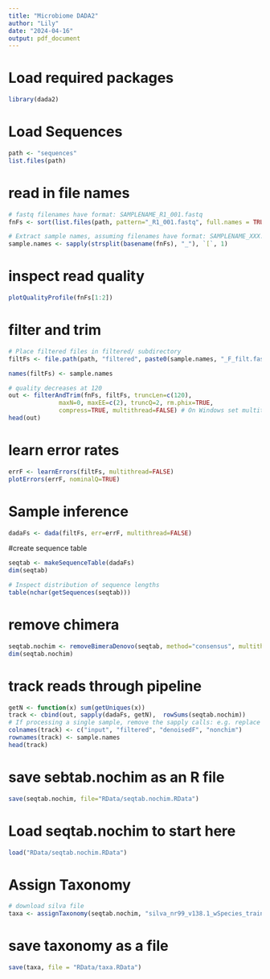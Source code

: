 ---
title: "Microbiome DADA2"
author: "Lily"
date: "2024-04-16"
output: pdf_document
---

# Load required packages
```{r}
library(dada2)
```

# Load Sequences
```{r}
path <- "sequences"
list.files(path)
```

# read in file names
```{r}
# fastq filenames have format: SAMPLENAME_R1_001.fastq 
fnFs <- sort(list.files(path, pattern="_R1_001.fastq", full.names = TRUE))

# Extract sample names, assuming filenames have format: SAMPLENAME_XXX.fastq
sample.names <- sapply(strsplit(basename(fnFs), "_"), `[`, 1)
```

# inspect read quality
```{r}
plotQualityProfile(fnFs[1:2])
```

# filter and trim
```{r}
# Place filtered files in filtered/ subdirectory
filtFs <- file.path(path, "filtered", paste0(sample.names, "_F_filt.fastq.gz"))

names(filtFs) <- sample.names

# quality decreases at 120
out <- filterAndTrim(fnFs, filtFs, truncLen=c(120),
              maxN=0, maxEE=c(2), truncQ=2, rm.phix=TRUE,
              compress=TRUE, multithread=FALSE) # On Windows set multithread=FALSE
head(out)
```
# learn error rates
```{r}
errF <- learnErrors(filtFs, multithread=FALSE)
plotErrors(errF, nominalQ=TRUE)
```
# Sample inference
```{r}
dadaFs <- dada(filtFs, err=errF, multithread=FALSE)
```

#create sequence table
```{r}
seqtab <- makeSequenceTable(dadaFs)
dim(seqtab)

# Inspect distribution of sequence lengths
table(nchar(getSequences(seqtab)))
```

# remove chimera
```{r}
seqtab.nochim <- removeBimeraDenovo(seqtab, method="consensus", multithread=FALSE, verbose=TRUE)
dim(seqtab.nochim)
```

# track reads through pipeline
```{r}
getN <- function(x) sum(getUniques(x))
track <- cbind(out, sapply(dadaFs, getN),  rowSums(seqtab.nochim))
# If processing a single sample, remove the sapply calls: e.g. replace sapply(dadaFs, getN) with getN(dadaFs)
colnames(track) <- c("input", "filtered", "denoisedF", "nonchim")
rownames(track) <- sample.names
head(track)
```
# save sebtab.nochim as an R file
```{r}
save(seqtab.nochim, file="RData/seqtab.nochim.RData")
```

# Load seqtab.nochim to start here
```{r}
load("RData/seqtab.nochim.RData")
```


# Assign Taxonomy
```{r}
# download silva file
taxa <- assignTaxonomy(seqtab.nochim, "silva_nr99_v138.1_wSpecies_train_set.fa.gz")
```
# save taxonomy as a file
```{r}
save(taxa, file = "RData/taxa.RData")
```